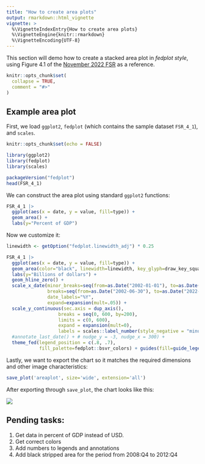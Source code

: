 ```yaml
---
title: "How to create area plots"
output: rmarkdown::html_vignette
vignette: >
  %\VignetteIndexEntry{How to create area plots}
  %\VignetteEngine{knitr::rmarkdown}
  %\VignetteEncoding{UTF-8}
---
```


This section will demo how to create a stacked area plot in _fedplot style_, using Figure 4.1 of the [November 2022 FSR](https://www.federalreserve.gov/publications/files/financial-stability-report-20221104.pdf) as a reference.

```r
knitr::opts_chunk$set(
  collapse = TRUE,
  comment = "#>"
)
```


## Example area plot


First, we load `ggplot2`, `fedplot` (which contains the sample dataset `FSR_4_1`), and `scales`.

```r
knitr::opts_chunk$set(echo = FALSE)
```

```r
library(ggplot2)
library(fedplot)
library(scales)

packageVersion("fedplot")
head(FSR_4_1)
```

We can construct the area plot using standard `ggplot2` functions:

```r
FSR_4_1 |>
  ggplot(aes(x = date, y = value, fill=type)) +
  geom_area() +
  labs(y="Percent of GDP")
```

Now we customize it:


```r
linewidth <- getOption("fedplot.linewidth_adj") * 0.25

FSR_4_1 |>
  ggplot(aes(x = date, y = value, fill=type)) +
  geom_area(color="black", linewidth=linewidth, key_glyph=draw_key_square) +
  labs(y="Billions of dollars") +
  geom_hline_zero() +
  scale_x_date(minor_breaks=seq(from=as.Date("2002-01-01"), to=as.Date("2023-01-01"), by="1 years"),
               breaks=seq(from=as.Date("2002-06-30"), to=as.Date("2022-06-30"), by="4 years"),
               date_labels="%Y",
               expand=expansion(mult=.05)) +
  scale_y_continuous(sec.axis = dup_axis(),
                   breaks = seq(0, 600, by=200),
                   limits = c(0, 600),
                   expand = expansion(mult=0),
                   labels = scales::label_number(style_negative = "minus")) +
  #annotate_last_date() + # nudge_y = -3, nudge_x = 300) +
  theme_fed(legend_position = c(.8, .7),
            fill_palette=fedplot::bsvr_colors) + guides(fill=guide_legend(ncol=2))
```

Lastly, we want to export the chart so it matches the required dimensions and other image characteristics:

```r
save_plot('areaplot', size='wide', extension='all')
```

After exporting through `save_plot`, the chart looks like this:


![](areaplot.png)



## Pending tasks:

1. Get data in percent of GDP instead of USD.
1. Get correct colors
1. Add numbers to legends and annotations
1. Add black stripped area for the period from 2008:Q4 to 2012:Q4

